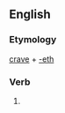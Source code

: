 ==English==

===Etymology===
[[crave]] + [[-eth]]

===Verb===
{{infl|en|verb form}}

# {{archaic third-person singular of|crave}}